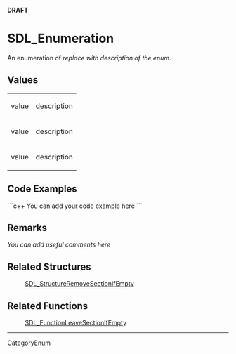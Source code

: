 <!-- pragma section-numbers off -->
<!-- pragma disable-camelcase -->
'''DRAFT'''
= SDL_Enumeration =
An enumeration of ''replace with description of the enum''.


<!-- Remove this comment from the new Enum page when creating page.  
To automatically show Values content from this page on a function page place the following markup in the Remarks section of the related function(s), where enumeration is replaced by the actual enumeration name:
<<Include(SDL_enumeration, , , from="== Values ==", to="== Code Examples ==")>> -->

== Values ==
{|
|value
|description
|-
|value
|description
|-
|value
|description
|}

== Code Examples ==
```c++
You can add your code example here
```

== Remarks ==
''You can add useful comments here''

== Related Structures ==
:[[SDL_StructureRemoveSectionIfEmpty]]

== Related Functions ==
:[[SDL_FunctionLeaveSectionIfEmpty]]

----
[[CategoryEnum]]
